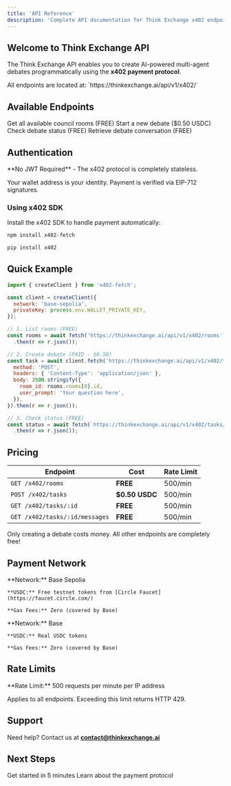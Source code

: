 ```yaml
---
title: 'API Reference'
description: 'Complete API documentation for Think Exchange x402 endpoints'
---
```


## Welcome to Think Exchange API

The Think Exchange API enables you to create AI-powered multi-agent debates programmatically using the **x402 payment protocol**.

<Info>
  All endpoints are located at: `https://thinkexchange.ai/api/v1/x402/`
</Info>

## Available Endpoints

<CardGroup cols={2}>
  <Card
    title="List Rooms"
    icon="list"
    href="/api-reference/x402/list-rooms"
  >
    Get all available council rooms (FREE)
  </Card>
  <Card
    title="Create Task"
    icon="plus"
    href="/api-reference/x402/create-task"
  >
    Start a new debate ($0.50 USDC)
  </Card>
  <Card
    title="Get Task"
    icon="file"
    href="/api-reference/x402/get-task"
  >
    Check debate status (FREE)
  </Card>
  <Card
    title="Get Messages"
    icon="messages"
    href="/api-reference/x402/get-messages"
  >
    Retrieve debate conversation (FREE)
  </Card>
</CardGroup>

## Authentication

<Warning>
  **No JWT Required** - The x402 protocol is completely stateless.

  Your wallet address is your identity. Payment is verified via EIP-712 signatures.
</Warning>

### Using x402 SDK

Install the x402 SDK to handle payment automatically:

<CodeGroup>

```bash npm
npm install x402-fetch
```

```bash Python
pip install x402
```

</CodeGroup>

## Quick Example

```javascript
import { createClient } from 'x402-fetch';

const client = createClient({
  network: 'base-sepolia',
  privateKey: process.env.WALLET_PRIVATE_KEY,
});

// 1. List rooms (FREE)
const rooms = await fetch('https://thinkexchange.ai/api/v1/x402/rooms')
  .then(r => r.json());

// 2. Create debate (PAID - $0.50)
const task = await client.fetch('https://thinkexchange.ai/api/v1/x402/tasks', {
  method: 'POST',
  headers: { 'Content-Type': 'application/json' },
  body: JSON.stringify({
    room_id: rooms.rooms[0].id,
    user_prompt: 'Your question here',
  }),
}).then(r => r.json());

// 3. Check status (FREE)
const status = await fetch(`https://thinkexchange.ai/api/v1/x402/tasks/${task.id}`)
  .then(r => r.json());
```

## Pricing

| Endpoint | Cost | Rate Limit |
| --- | --- | --- |
| `GET /x402/rooms` | **FREE** | 500/min |
| `POST /x402/tasks` | **$0.50 USDC** | 500/min |
| `GET /x402/tasks/:id` | **FREE** | 500/min |
| `GET /x402/tasks/:id/messages` | **FREE** | 500/min |

<Info>
  Only creating a debate costs money. All other endpoints are completely free!
</Info>

## Payment Network

<CardGroup cols={2}>
  <Card title="Testnet" icon="flask">
    **Network:** Base Sepolia
    
    **USDC:** Free testnet tokens from [Circle Faucet](https://faucet.circle.com/)
    
    **Gas Fees:** Zero (covered by Base)
  </Card>
  <Card title="Mainnet" icon="shield">
    **Network:** Base
    
    **USDC:** Real USDC tokens
    
    **Gas Fees:** Zero (covered by Base)
  </Card>
</CardGroup>

## Rate Limits

<Warning>
  **Rate Limit:** 500 requests per minute per IP address

  Applies to all endpoints. Exceeding this limit returns HTTP 429.
</Warning>

## Support

Need help? Contact us at **contact@thinkexchange.ai**

## Next Steps

<CardGroup cols={2}>
  <Card
    title="Quick Start Guide"
    icon="rocket"
    href="/quickstart"
  >
    Get started in 5 minutes
  </Card>
  <Card
    title="x402 Protocol"
    icon="bolt"
    href="https://x402.org"
  >
    Learn about the payment protocol
  </Card>
</CardGroup>
